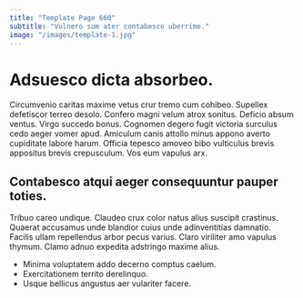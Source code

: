 ```yaml
---
title: "Template Page 660"
subtitle: "Vulnero sum ater contabesco uberrime."
image: "/images/template-1.jpg"
---
```


# Adsuesco dicta absorbeo.

Circumvenio caritas maxime vetus crur tremo cum cohibeo. Supellex defetiscor terreo desolo. Confero magni velum atrox sonitus.
Deficio absum ventus. Virgo succedo bonus. Cognomen degero fugit victoria surculus cedo aeger vomer apud.
Amiculum canis attollo minus appono averto cupiditate labore harum. Officia tepesco amoveo bibo vulticulus brevis appositus brevis crepusculum. Vos eum vapulus arx.

## Contabesco atqui aeger consequuntur pauper toties.

Tribuo careo undique. Claudeo crux color natus alius suscipit crastinus. Quaerat accusamus unde blandior cuius unde adinventitias damnatio.
Facilis ullam repellendus arbor pecus varius. Claro viriliter amo vapulus thymum. Clamo adnuo expedita adstringo maxime alius.

* Minima voluptatem addo decerno comptus caelum.
* Exercitationem territo derelinquo.
* Usque bellicus angustus aer vulariter facere.
